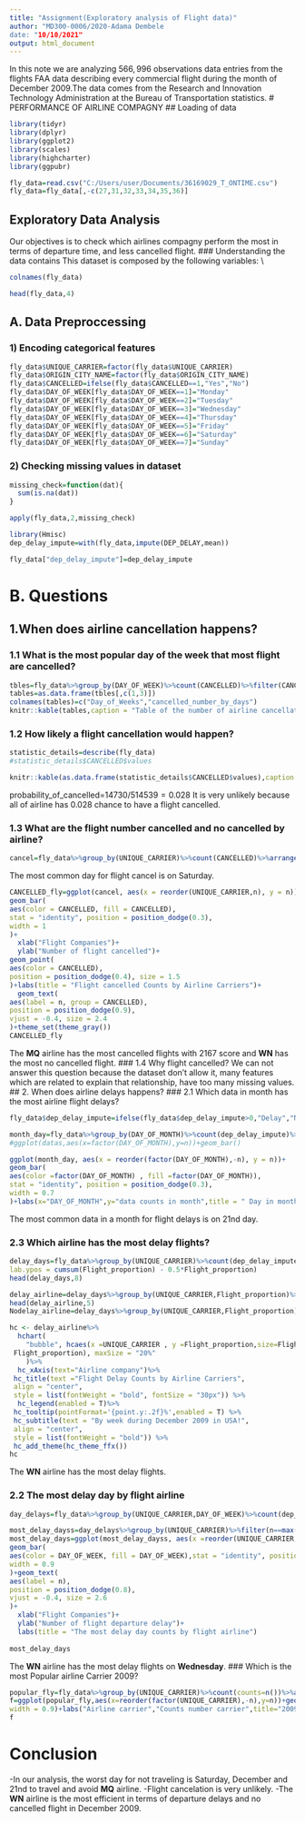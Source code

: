 ---
title: "Assignment(Exploratory analysis of Flight data)"
author: "MD300-0006/2020-Adama Dembele 
date: "10/10/2021"
output: html_document
---
In this note we are analyzing $566,996$ observations data entries from the flights FAA data describing every commercial flight during the month of December 2009.The data comes from the Research and Innovation Technology Administration at the Bureau of Transportation statistics.
# PERFORMANCE OF AIRLINE COMPAGNY 
## Loading of data
```{r}
library(tidyr)
library(dplyr)
library(ggplot2)
library(scales)
library(highcharter)
library(ggpubr)

fly_data=read.csv("C:/Users/user/Documents/36169029_T_ONTIME.csv")
fly_data=fly_data[,-c(27,31,32,33,34,35,36)]
```
##  Exploratory  Data Analysis
Our objectives is to check which airlines compagny perform the most in terms of departure time, and less cancelled flight.
### Understanding the data contains
This dataset is composed by the following variables: \\
```{r}
colnames(fly_data)
```
```{r}
head(fly_data,4)
```
## A. Data Preproccessing 
### 1) Encoding categorical features
```{r}
fly_data$UNIQUE_CARRIER=factor(fly_data$UNIQUE_CARRIER)
fly_data$ORIGIN_CITY_NAME=factor(fly_data$ORIGIN_CITY_NAME)
fly_data$CANCELLED=ifelse(fly_data$CANCELLED==1,"Yes","No")
fly_data$DAY_OF_WEEK[fly_data$DAY_OF_WEEK==1]="Monday"
fly_data$DAY_OF_WEEK[fly_data$DAY_OF_WEEK==2]="Tuesday"
fly_data$DAY_OF_WEEK[fly_data$DAY_OF_WEEK==3]="Wednesday"
fly_data$DAY_OF_WEEK[fly_data$DAY_OF_WEEK==4]="Thursday"
fly_data$DAY_OF_WEEK[fly_data$DAY_OF_WEEK==5]="Friday"
fly_data$DAY_OF_WEEK[fly_data$DAY_OF_WEEK==6]="Saturday"
fly_data$DAY_OF_WEEK[fly_data$DAY_OF_WEEK==7]="Sunday"
```
### 2) Checking missing values in dataset
```{r}
missing_check=function(dat){
  sum(is.na(dat))
}
```
```{r}
apply(fly_data,2,missing_check)
```
```{r}
library(Hmisc)
dep_delay_impute=with(fly_data,impute(DEP_DELAY,mean))
```

```{r}
fly_data["dep_delay_impute"]=dep_delay_impute
```

# B. Questions 

## 1.When does airline cancellation happens?

### 1.1 What is the most popular day of the week that most flight are cancelled?
```{r  results = 'asis'}
tbles=fly_data%>%group_by(DAY_OF_WEEK)%>%count(CANCELLED)%>%filter(CANCELLED=="Yes")%>%arrange(desc(cancelled_number_by_days=n))
tables=as.data.frame(tbles[,c(1,3)])
colnames(tables)=c("Day_of_Weeks","cancelled_number_by_days")
knitr::kable(tables,caption = "Table of the number of airline cancellation days")
```
### 1.2 How likely a flight cancellation would happen?

```{r}
statistic_details=describe(fly_data)
#statistic_details$CANCELLED$values

```
```{r}
knitr::kable(as.data.frame(statistic_details$CANCELLED$values),caption = "Table of cancelled frequency")
```
probability_of_cancelled=$14730/514539=0.028$
It is very unlikely because all of airline has  $0.028$ chance to have a flight cancelled. 

### 1.3  What are the flight number cancelled and no cancelled by airline?
```{r}
cancel=fly_data%>%group_by(UNIQUE_CARRIER)%>%count(CANCELLED)%>%arrange(desc(CANCELLED_sum=n()))
```
The most common day for flight cancel is on Saturday.

```{r}
CANCELLED_fly=ggplot(cancel, aes(x = reorder(UNIQUE_CARRIER,n), y = n))+
geom_bar(
aes(color = CANCELLED, fill = CANCELLED),
stat = "identity", position = position_dodge(0.3),
width = 1
)+
  xlab("Flight Companies")+
  ylab("Number of flight cancelled")+
geom_point(
aes(color = CANCELLED),
position = position_dodge(0.4), size = 1.5
)+labs(title = "Flight cancelled Counts by Airline Carriers")+
  geom_text(
aes(label = n, group = CANCELLED),
position = position_dodge(0.9),
vjust = -0.4, size = 2.4
)+theme_set(theme_gray())
CANCELLED_fly
```
The **MQ** airline has the most cancelled flights with $2167$ score and **WN** has the most no cancelled flight. 
### 1.4 Why flight cancelled?
We can not answer this question because the dataset don't allow it, many features which are related to explain that relationship, have too many missing values.
## 2. When does airline delays happens?
### 2.1 Which data in month has the most airline flight delays?
```{r}
fly_data$dep_delay_impute=ifelse(fly_data$dep_delay_impute>0,"Delay","No Delay")
```
```{r}
month_day=fly_data%>%group_by(DAY_OF_MONTH)%>%count(dep_delay_impute)%>%filter(dep_delay_impute=="Delay")%>%arrange(desc(n))
#ggplot(datas,aes(x=factor(DAY_OF_MONTH),y=n))+geom_bar()
```
```{r}
ggplot(month_day, aes(x = reorder(factor(DAY_OF_MONTH),-n), y = n))+
geom_bar(
aes(color =factor(DAY_OF_MONTH) , fill =factor(DAY_OF_MONTH)),
stat = "identity", position = position_dodge(0.3),
width = 0.7                                      
)+labs(x="DAY_OF_MONTH",y="data counts in month",title = " Day in month has the most airline flight delays")

```

The most common data in a month for flight delays is on 21nd day.


### 2.3 Which airline has the most delay flights? 

```{r}
delay_days=fly_data%>%group_by(UNIQUE_CARRIER)%>%count(dep_delay_impute)%>%arrange(n())%>%mutate(Flight_proportion = round(n*100/sum(n), 1),
lab.ypos = cumsum(Flight_proportion) - 0.5*Flight_proportion)
head(delay_days,8)
```



```{r}
delay_airline=delay_days%>%group_by(UNIQUE_CARRIER,Flight_proportion)%>%filter(dep_delay_impute=="Delay")%>%arrange(desc(Flight_proportion))
head(delay_airline,5)
Nodelay_airline=delay_days%>%group_by(UNIQUE_CARRIER,Flight_proportion)%>%filter(dep_delay_impute=="No Delay")%>%arrange(desc(Flight_proportion))
```

```{r}
hc <- delay_airline%>%
  hchart(
    "bubble", hcaes(x =UNIQUE_CARRIER , y =Flight_proportion,size=Flight_proportion,color = 
 Flight_proportion), maxSize = "20%"
    )%>%
  hc_xAxis(text="Airline company")%>%
 hc_title(text ="Flight Delay Counts by Airline Carriers",
 align = "center",
 style = list(fontWeight = "bold", fontSize = "30px")) %>%
  hc_legend(enabled = T)%>%
 hc_tooltip(pointFormat='{point.y:.2f}%',enabled = T) %>% 
 hc_subtitle(text = "By week during December 2009 in USA!",
 align = "center",
 style = list(fontWeight = "bold")) %>% 
 hc_add_theme(hc_theme_ffx())
hc
```


The **WN** airline has the most delay flights.


### 2.2 The most delay day by flight airline
```{r}
day_delays=fly_data%>%group_by(UNIQUE_CARRIER,DAY_OF_WEEK)%>%count(dep_delay_impute)%>%filter(dep_delay_impute=="Delay")

```
```{r}
most_delay_dayss=day_delays%>%group_by(UNIQUE_CARRIER)%>%filter(n==max(n))%>%arrange(desc(n))
most_delay_days=ggplot(most_delay_dayss, aes(x =reorder(UNIQUE_CARRIER,-n), y = n))+
geom_bar(
aes(color = DAY_OF_WEEK, fill = DAY_OF_WEEK),stat = "identity", position = position_dodge(width=1),
width = 0.9
)+geom_text(
aes(label = n),
position = position_dodge(0.8),
vjust = -0.4, size = 2.6
)+
  xlab("Flight Companies")+
  ylab("Number of flight departure delay")+
  labs(title = "The most delay day counts by flight airline")
  
most_delay_days

```
The **WN** airline has the most delay flights on **Wednesday**.
### Which is the most Popular airline Carrier 2009?
```{r}
popular_fly=fly_data%>%group_by(UNIQUE_CARRIER)%>%count(counts=n())%>%arrange(desc(n))
f=ggplot(popular_fly,aes(x=reorder(factor(UNIQUE_CARRIER),-n),y=n))+geom_bar(aes(color = UNIQUE_CARRIER, fill = UNIQUE_CARRIER),stat = "identity", position = position_dodge(width=1),
width = 0.9)+labs("Airline carrier","Counts number carrier",title="2009 Most Popular Carrier in December")
f
```


# Conclusion 
 -In our analysis, the worst day for not traveling is Saturday, December and 21nd to travel and avoid **MQ** airline.
 -Flight cancelation is very unlikely.
 -The **WN** airline is the most efficient in terms of departure delays and no cancelled flight in December $2009$.




